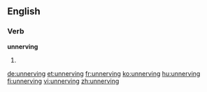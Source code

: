 ==English==

===Verb===
'''unnerving'''

# {{present participle of|unnerve}}

[[de:unnerving]]
[[et:unnerving]]
[[fr:unnerving]]
[[ko:unnerving]]
[[hu:unnerving]]
[[fi:unnerving]]
[[vi:unnerving]]
[[zh:unnerving]]